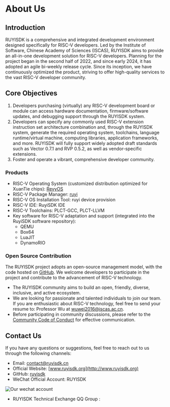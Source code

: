 
# About Us

## Introduction

RUYISDK is a comprehensive and integrated development environment designed specifically for RISC-V developers.
Led by the Institute of Software, Chinese Academy of Sciences (ISCAS), RUYISDK aims to provide an all-in-one development solution for RISC-V developers. Planning for the project began in the second half of 2022, and since early 2024, it has adopted an agile bi-weekly release cycle. Since its inception, we have continuously optimized the product, striving to offer high-quality services to the vast RISC-V developer community.

## Core Objectives

1. Developers purchasing (virtually) any RISC-V development board or module can access hardware documentation, firmware/software updates, and debugging support through the RUYISDK system.
2. Developers can specify any commonly used RISC-V extension instruction set architecture combination and, through the RUYISDK system, generate the required operating system, toolchains, language runtime/virtual machine, computing libraries, application frameworks, and more. RUYISDK will fully support widely adopted draft standards such as Vector 0.7.1 and RVP 0.5.2, as well as vendor-specific extensions.
3. Foster and operate a vibrant, comprehensive developer community.

### Products

- RISC-V Operating System (customized distribution optimized for XuanTie chips): [RevyOS](https://github.com/ruyisdk/revyos)
- RISC-V Package Manager: [ruyi](https://github.com/ruyisdk/ruyi)
- RISC-V OS Installation Tool: ruyi device provision
- RISC-V IDE: RuyiSDK IDE
- RISC-V Toolchains: PLCT-GCC, PLCT-LLVM
- Key software for RISC-V adaptation and support (integrated into the RuyiSDK software repository):
  - QEMU
  - Box64
  - LuaJIT
  - DynamoRIO

### Open Source Contribution

The RUYISDK project adopts an open-source management model, with the code hosted on [GitHub](https://github.com/ruyisdk). We welcome developers to participate in the project and contribute to the advancement of RISC-V technology.
- The RUYISDK community aims to build an open, friendly, diverse, inclusive, and active ecosystem.
- We are looking for passionate and talented individuals to join our team. If you are enthusiastic about RISC-V technology, feel free to send your resume to: Professor Wu at wuwei2016@iscas.ac.cn.
- Before participating in community discussions, please refer to the [Community Code of Conduct](/code_of_conduct) for effective communication.

## Contact Us

If you have any questions or suggestions, feel free to reach out to us through the following channels:
- Email: [contact@ruyisdk.cn](mailto:contact@ruyisdk.cn)
- Official Website: [www.ruyisdk.org](http://www.ruyisdk.org)
- GitHub: [ruyisdk](https://github.com/ruyisdk)
- WeChat Official Account: RUYISDK

<div style={{ textAlign: "left", margin: "1rem 0 1.5rem 0" }}>
  <img
    src="/img/wechat_account_img.png"
    alt="Our wechat account"
    style={{
      maxWidth: "140px",
      width: "100%",
      height: "auto",
      borderRadius: "10px",
      boxShadow: "0 2px 8px rgba(0,0,0,0.08)"
    }}
  />
</div>

- RUYISDK Technical Exchange QQ Group :

<QQGroupList />

